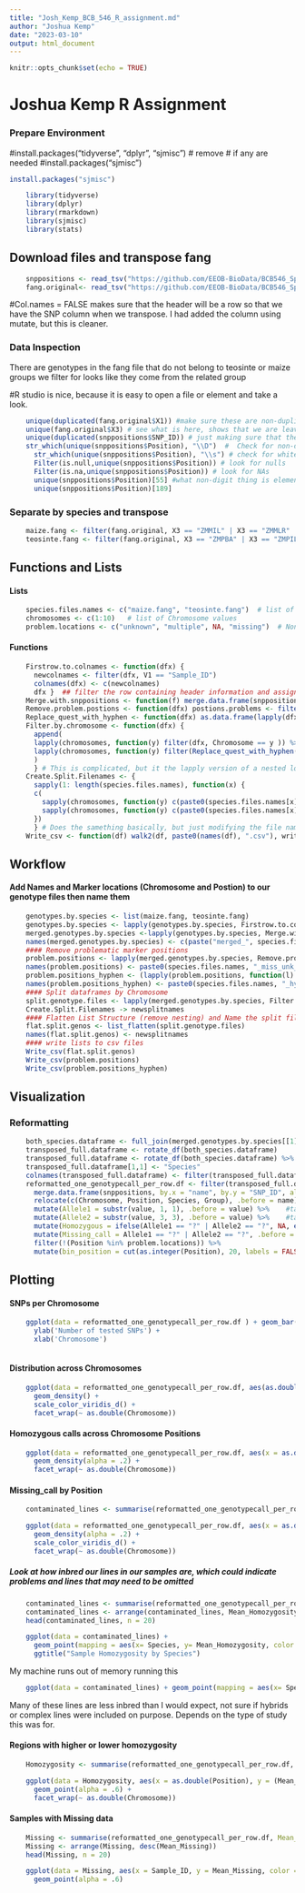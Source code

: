 ```yaml
---
title: "Josh_Kemp_BCB_546_R_assignment.md"
author: "Joshua Kemp"
date: "2023-03-10"
output: html_document
---
```


```r
knitr::opts_chunk$set(echo = TRUE)
```

# Joshua Kemp R Assignment

### Prepare Environment

#install.packages("tidyverse", "dplyr", "sjmisc") \# remove \# if any are needed #install.packages("sjmisc")

```r
install.packages("sjmisc")

    library(tidyverse)
    library(dplyr)
    library(rmarkdown)
    library(sjmisc)
    library(stats)
```

## Download files and transpose fang

```r
    snppositions <- read_tsv("https://github.com/EEOB-BioData/BCB546_Spring2023/raw/main/assignments/UNIX_Assignment/snp_position.txt", col_names=TRUE, show_col_types = FALSE) %>% select(SNP_ID, Chromosome, Position)
    fang.original<- read_tsv("https://github.com/EEOB-BioData/BCB546_Spring2023/blob/main/assignments/UNIX_Assignment/fang_et_al_genotypes.txt?raw=true", col_names=FALSE, show_col_types = FALSE)
```

#Col.names = FALSE makes sure that the header will be a row so that we have the SNP column when we transpose. I had added the column using mutate, but this is cleaner.

### Data Inspection

There are genotypes in the fang file that do not belong to teosinte or maize groups we filter for looks like they come from the related group

#R studio is nice, because it is easy to open a file or element and take a look.


```r
    unique(duplicated(fang.original$X1)) #make sure these are non-duplicated
    unique(fang.original$X3) # see what is here, shows that we are leaving out some of the groups present.  I assume they belong to trypsicum
    unique(duplicated(snppositions$SNP_ID)) # just making sure that these are unique, but since the unix project had no problems, they should be
    str_which(unique(snppositions$Position), "\\D")  #  Check for non-digit values in position. This block looks for values in postion that could be problems.  Found multiple, unknown, and NA
      str_which(unique(snppositions$Position), "\\s") # check for whitespace
      Filter(is.null,unique(snppositions$Position)) # look for nulls
      Filter(is.na,unique(snppositions$Position)) # look for NAs
      unique(snppositions$Position)[55] #what non-digit thing is element 55 and 89
      unique(snppositions$Position)[189]
```

### Separate by species and transpose

```r
    maize.fang <- filter(fang.original, X3 == "ZMMIL" | X3 == "ZMMLR" | X3 =="ZMMMR" | X1 == "Sample_ID") %>% rotate_df()  #pull out Maize groups, write to a file, and transpose
    teosinte.fang <- filter(fang.original, X3 == "ZMPBA" | X3 == "ZMPIL" | X3 =="ZMPJA" | X1 == "Sample_ID") %>% rotate_df()  #pull out teosinte groups, write to a file, and transpose
```


## Functions and Lists

#### Lists

```r
    species.files.names <- c("maize.fang", "teosinte.fang")  # list of starting files
    chromosomes <- c(1:10)   # list of Chromosome values
    problem.locations <- c("unknown", "multiple", NA, "missing")  # None numeric values present in the position column
```

#### Functions

```r
    Firstrow.to.colnames <- function(dfx) {
      newcolnames <- filter(dfx, V1 == "Sample_ID")
      colnames(dfx) <- c(newcolnames)
      dfx }  ## filter the row containing header information and assign column names based on that vector
    Merge.with.snppositions <- function(f) merge.data.frame(snppositions, f, by.x = "SNP_ID", by.y = "Sample_ID", all.y = TRUE, sort = FALSE) # Join a data frame with the snppositions file, keeping the extra rows (which contain some useful information)
    Remove.problem.postions <- function(dfx) postions.problems <- filter(dfx, Position %in% problem.locations)  #find and filter all rows from a dataframe contatining positions the non numeric positions in our list and write them to a new seperate dataframe called problem positions.
    Replace_quest_with_hyphen <- function(dfx) as.data.frame(lapply(dfx, function(x) (gsub(pattern="?", replacement="-", x, fixed = TRUE))) -> dfx) # Replace all questionmarks with hyphens within a dataframe
    Filter.by.chromosome <- function(dfx) {
      append(
      lapply(chromosomes, function(y) filter(dfx, Chromosome == y )) %>% lapply(function(x) filter(x, !(Position %in% problem.locations)) %>% arrange(as.numeric(Position))),
      lapply(chromosomes, function(y) filter(Replace_quest_with_hyphen(dfx), Chromosome == y )) %>% lapply(function(x) filter(x, !(Position %in% problem.locations)) %>% arrange(desc(as.numeric(Position))))
      )
      } # This is complicated, but it the lapply version of a nested loop.  It takes a given data frame, and for each chromosome within our chromsosme list, it will filter by chromosome, remove problem locations and then sort. I does this twice once ascending, and onnce decending on a version of the dataframe with the questionmarks replaced.
    Create.Split.Filenames <- {
      sapply(1: length(species.files.names), function(x) {
      c(
        sapply(chromosomes, function(y) c(paste0(species.files.names[x], "_chr-", y, "_ascending"))),
        sapply(chromosomes, function(y) c(paste0(species.files.names[x], "_chr-", y, "_descending"))))
      })
      } # Does the samething basically, but just modifying the file names so we can assign them later
    Write_csv <- function(df) walk2(df, paste0(names(df), ".csv"), write_csv) # writes a dataframe to file in the current working directory
```

## Workflow

#### Add Names and Marker locations (Chromosome and Postion) to our genotype files then name them

```r
    genotypes.by.species <- list(maize.fang, teosinte.fang)
    genotypes.by.species <- lapply(genotypes.by.species, Firstrow.to.colnames)
    merged.genotypes.by.species <-lapply(genotypes.by.species, Merge.with.snppositions)
    names(merged.genotypes.by.species) <- c(paste("merged_", species.files.names, sep = ""))
    #### Remove problematic marker positions
    problem.positions <- lapply(merged.genotypes.by.species, Remove.problem.postions)
    names(problem.positions) <- paste0(species.files.names, "_miss_unk_mult", sep = "")
    problem.positions_hyphen <- (lapply(problem.positions, function(l) Replace_quest_with_hyphen(l)))
    names(problem.positions_hyphen) <- paste0(species.files.names, "_hypen_miss_unk_mult", sep = "")
    #### Split dataframes by Chromosome
    split.genotype.files <- lapply(merged.genotypes.by.species, Filter.by.chromosome) #(Review: program stops here.)
    Create.Split.Filenames -> newsplitnames
    #### Flatten List Structure (remove nesting) and Name the split files
    flat.split.genos <- list_flatten(split.genotype.files)
    names(flat.split.genos) <- newsplitnames
    #### write lists to csv files
    Write_csv(flat.split.genos)
    Write_csv(problem.positions)
    Write_csv(problem.positions_hyphen)
```

## Visualization

### Reformatting

```r
    both_species.dataframe <- full_join(merged.genotypes.by.species[[1]], merged.genotypes.by.species[[2]], by = join_by("SNP_ID" == "SNP_ID", "Chromosome" == "Chromosome", "Position" == "Position"), suffix = c("", ""))
    transposed_full.dataframe <- rotate_df(both_species.dataframe)
    transposed_full.dataframe <- rotate_df(both_species.dataframe) %>% mutate(Species = ifelse(V986 == "ZMMIL" | V986 == "ZMMLR" | V986 =="ZMMMR", "Maize", ifelse(V986 == "ZMPBA" | V986 == "ZMPIL" | V986 =="ZMPJA", "Teosinte", NA)), .before = V1)
    transposed_full.dataframe[1,1] <- "Species"
    colnames(transposed_full.dataframe) <- filter(transposed_full.dataframe, Species == "Species")
    reformatted_one_genotypecall_per_row.df <- filter(transposed_full.dataframe, !(Sample_ID == "NA" | Sample_ID == "Sample_ID")) %>% pivot_longer(cols = -c("Species", "Group", "JG_OTU", "Sample_ID")) %>% 
      merge.data.frame(snppositions, by.x = "name", by.y = "SNP_ID", all.x = TRUE, sort = FALSE) %>%    # quick way to add snp locations
      relocate(c(Chromosome, Position, Species, Group), .before = name) %>%   #move these columns to the front of the df
      mutate(Allele1 = substr(value, 1, 1), .before = value) %>%    #take first allele call, difit 1, and create a column
      mutate(Allele2 = substr(value, 3, 3), .before = value) %>%    #take 3rd digit which is the second allele call
      mutate(Homozygous = ifelse(Allele1 == "?" | Allele2 == "?", NA, eval(Allele1 == Allele2)), .before = Allele1) %>%  #if there is no call "?", return NA otherwise, check if allele 1 equals allele 2 and return true or false
      mutate(Missing_call = Allele1 == "?" | Allele2 == "?", .before = Allele1) %>% # if allele one or two is a missing call write True, otherwise false and write to new column called Missing_call
      filter(!(Position %in% problem.locations)) %>% 
      mutate(bin_position = cut(as.integer(Position), 20, labels = FALSE), .after = Position)
```

## Plotting

#### SNPs per Chromosome

```r

    ggplot(data = reformatted_one_genotypecall_per_row.df ) + geom_bar(mapping = aes(x= as.factor(as.integer(Chromosome)), color = Species )) +
      ylab('Number of tested SNPs') +
      xlab('Chromosome') 
      
```

#### Distribution across Chromosomes

```r
    ggplot(data = reformatted_one_genotypecall_per_row.df, aes(as.double(Position))) +
      geom_density() +
      scale_color_viridis_d() +
      facet_wrap(~ as.double(Chromosome))
```

#### Homozygous calls across Chromosome Positions

```r
    ggplot(data = reformatted_one_genotypecall_per_row.df, aes(x = as.double(Position), fill = (Homozygous), position = "fill", color = Species)) +
      geom_density(alpha = .2) +
      facet_wrap(~ as.double(Chromosome))
```


#### Missing_call by Position


```r
    contaminated_lines <- summarise(reformatted_one_genotypecall_per_row.df, Mean_Missing = mean(Homozygous, na.rm = TRUE), .by = c(Sample_ID, Species))

```

```r
    ggplot(data = reformatted_one_genotypecall_per_row.df, aes(x = as.double(Position), fill = Missing_call, position = "fill", color = Species)) +
      geom_density(alpha = .2) +
      scale_color_viridis_d() +
      facet_wrap(~ as.double(Chromosome))
```

##### Look at how inbred our lines in our samples are, which could indicate problems and lines that may need to be omitted

```r
    contaminated_lines <- summarise(reformatted_one_genotypecall_per_row.df, Mean_Homozygosity = mean(Homozygous, na.rm = TRUE), .by = c(Sample_ID, Species))
    contaminated_lines <- arrange(contaminated_lines, Mean_Homozygosity)
    head(contaminated_lines, n = 20)
```

```r
    ggplot(data = contaminated_lines) +
      geom_point(mapping = aes(x= Species, y= Mean_Homozygosity, color = Species, alpha=0.05)) +
      ggtitle("Sample Homozygosity by Species")
```


My machine runs out of memory running this 

```r
    ggplot(data = contaminated_lines) + geom_point(mapping = aes(x= Species, y= Mean_Homozygosity, color = Species, alpha=0.05)) + ggtitle("Sample Homozygosity by Species")
```

Many of these lines are less inbred than I would expect, not sure if hybrids or complex lines were included on purpose. Depends on the type of study this was for.


#### Regions with higher or lower homozygosity
```r
    Homozygosity <- summarise(reformatted_one_genotypecall_per_row.df, Mean_Homozygosity = mean(Homozygous, na.rm = TRUE), .by = c(Chromosome, Position, Species))
```

```r
    ggplot(data = Homozygosity, aes(x = as.double(Position), y = (Mean_Homozygosity), color = Species)) +
      geom_point(alpha = .6) +
      facet_wrap(~ as.double(Chromosome))
```

#### Samples with Missing data

```r
    Missing <- summarise(reformatted_one_genotypecall_per_row.df, Mean_Missing = mean(Missing_call, na.rm = TRUE), .by = c(Sample_ID, Species))
    Missing <- arrange(Missing, desc(Mean_Missing))
    head(Missing, n = 20)
```

```r
    ggplot(data = Missing, aes(x = Sample_ID, y = Mean_Missing, color = Species)) +
      geom_point(alpha = .6)
````



